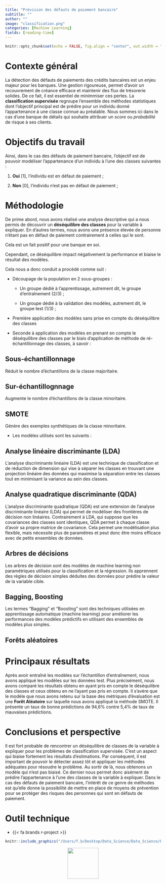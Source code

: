 ```yaml
---
title: "Prévision des défauts de paiement bancaire"
subtitle: ""
author: ""
image: "classification.png"
categories: [Machine Learning]
fields: [reading-time]
---
```


```r
knitr::opts_chunk$set(echo = FALSE, fig.align = "center", out.width = "100%")
```

# Contexte général

La détection des défauts de paiements des crédits bancaires est un enjeu majeur pour les banques. Une gestion rigoureuse, permet d'avoir un recouvrement de créance efficace et maintenir des flux de trésorerie solides. De ce fait, il est essentiel de minimmiser ces pertes. La **classification supervisée** regroupe l'ensemble des méthodes statistiques dont l'objectif principal est de prédire pour un individu donné l'appartenance à une classe connue au préalable. Nous sommes ici dans le cas d'une banque de détails qui souhaite attribuer un *score* ou *probabilité* de risque à ses clients. 

# Objectifs du travail

Ainsi, dans le cas des défauts de paiement bancaire, l'objectif est de pouvoir modéliser l'appartenance d'un individu à l'une des classes suivantes :

1.  **Oui** [1], l'individu est en défaut de paiement ;

2.  **Non** [0], l'individu n'est pas en défaut de paiement ;


# Méthodologie

De prime abord, nous avons réalisé une analyse descriptive qui a nous permis de découvrir un **déséquilibre des classes** pour la variable à expliquer. En d'autres termes, nous avons une présence élevée de personne n'étant pas en défaut de paiement contrairement à celles qui le sont. 

Cela est un fait positif pour une banque en soi. 

Cependant, ce déséquilibre impact négativement la performance et biaise le résultat des modèles.  

Cela nous a donc conduit a procédé comme suit :


*   Découpage de la population en 2 sous-groupes :

    +   Un groupe dédié à l'apprentissage, autrement dit, le groupe d'entraînement (2/3) ;

    +   Un groupe dédié à la validation des modèles, autrement dit, le groupe test (1/3) ;

*   Première application des modèles sans prise en compte du déséquilibre des classes 

*   Seconde à application des modèles en prenant en compte le déséquilibre des classes par le biais d'application de méthode de ré-échantillonnage des classes, à savoir :

::: {.callout-tip icon=false collapse="true"}
## Sous-échantillonnage

Réduit le nombre d'échantillons de la classe majoritaire.

:::

::: {.callout-tip icon=false collapse="true"}
## Sur-échantillognnage

Augmente le nombre d'échantillons de la classe minoritaire.

:::
    
::: {.callout-tip icon=false collapse="true"}
##  SMOTE
Génère des exemples synthétiques de la classe minoritaire.
:::

* Les modèles utilisés sont les suivants :

::: {.callout-tip icon=false collapse="true"}
## Analyse linéaire discriminante (LDA)
L'analyse discriminante linéaire (LDA) est une technique de classification et de réduction de dimension qui vise à séparer les classes en trouvant une projection linéaire des données qui maximise la séparation entre les classes tout en minimisant la variance au sein des classes. 
:::

::: {.callout-tip icon=false collapse="true"}
## Analyse quadratique discriminante (QDA)

L'analyse discriminante quadratique (QDA) est une extension de l'analyse discriminante linéaire (LDA) qui permet de modéliser des frontières de décision non linéaires. Contrairement à LDA, qui suppose que les covariances des classes sont identiques, QDA permet à chaque classe d'avoir sa propre matrice de covariance. Cela permet une modélisation plus flexible, mais nécessite plus de paramètres et peut donc être moins efficace avec de petits ensembles de données.
:::
 
::: {.callout-tip icon=false collapse="true"}   
## Arbres de décisions

Les arbres de décision sont des modèles de machine learning non paramétriques utilisés pour la classification et la régression. Ils apprennent des règles de décision simples déduites des données pour prédire la valeur de la variable cible.

:::
  
::: {.callout-tip icon=false collapse="true"} 
## Bagging, Boosting
Les termes "Bagging" et "Boosting" sont des techniques utilisées en apprentissage automatique (machine learning) pour améliorer les performances des modèles prédictifs en utilisant des ensembles de modèles plus simples.
:::

::: {.callout-tip icon=false collapse="true"}
## Forêts aléatoires
:::   

   

# Principaux résultats

Après avoir entraîné les modèles sur l'échantillon d'entraînement, nous avons appliqué les modèles sur les données test. Plus précisément, nous avons comparé les résultats obtenu en ayant pris en compte le déséquilibre des classes et ceux obtenu en ne l'ayant pas pris en compte. Il s'avère que le modèle que nous avons retenu sur la base des métriques d'évaluation est une **Forêt Aléatoire** sur laquelle nous avons appliqué la méthode SMOTE. Il présente un taux de bonne prédictions de 94,6% contre 5,4% de taux de mauvaises prédictions.

# Conclusions et perspective

Il est fort probable de rencontrer un déséquilibre de classes de la variable à expliquer pour les problèmes de classification supervisée. C'est un aspect qui biaise fortement les résultats d'estimations. Par conséquent, il est important de pouvoir le détecter assez tôt et appliquer les méthodes adéquates pour résoudre le problème. Au sortir de là, nous obtenons un modèle qui n'est pas biaisé. Ce dernier nous permet donc aisément de prédire l'appartenance à l'une des classes de la variable à expliquer. Dans le cas des défauts de paiement bancaire, l'intérêt de ce genre de méthodes est qu'elle donne la possibilité de mettre en place de moyens de prévention pour se protéger des risques des personnes qui sont en défauts de paiement.

# Outil technique 

- {{< fa brands r-project >}}


```r
knitr::include_graphics("/Users/f.b/Desktop/Data_Science/Data_Science/Personal_portfolio/Personal_portfolio/posts/third/Application de modèles de machine learning.pdf")
```

::: {style="text-align:center;"}
[<img src="down.png" width="100"/>](https://drive.google.com/file/d/1jjlFMDcByaBqEMHDY7o6BApwaPJE7SG-/view?usp=sharing)
:::
